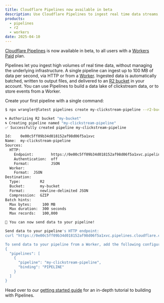 ```yaml
---
title: Cloudflare Pipelines now available in beta
description: Use Cloudflare Pipelines to ingest real time data streams, and load into R2.
products:
  - pipelines
  - r2
  - workers
date: 2025-04-10
---
```


[Cloudflare Pipelines](/pipelines) is now available in beta, to all users with a [Workers Paid](/workers/platform/pricing) plan.

Pipelines let you ingest high volumes of real time data, without managing the underlying infrastructure. A single pipeline can ingest up to 100 MB of data per second, via HTTP or from a [Worker](/workers). Ingested data is automatically batched, written to output files, and delivered to an [R2 bucket](/r2) in your account. You can use Pipelines to build a data lake of clickstream data, or to store events from a Worker.

Create your first pipeline with a single command:

```bash title="Create a pipeline"
$ npx wrangler@latest pipelines create my-clickstream-pipeline --r2-bucket my-bucket

🌀 Authorizing R2 bucket "my-bucket"
🌀 Creating pipeline named "my-clickstream-pipeline"
✅ Successfully created pipeline my-clickstream-pipeline

Id:    0e00c5ff09b34d018152af98d06f5a1xvc
Name:  my-clickstream-pipeline
Sources:
  HTTP:
    Endpoint:        https://0e00c5ff09b34d018152af98d06f5a1xvc.pipelines.cloudflare.com/
    Authentication:  off
    Format:          JSON
  Worker:
    Format:  JSON
Destination:
  Type:         R2
  Bucket:       my-bucket
  Format:       newline-delimited JSON
  Compression:  GZIP
Batch hints:
  Max bytes:     100 MB
  Max duration:  300 seconds
  Max records:   100,000

🎉 You can now send data to your pipeline!

Send data to your pipeline's HTTP endpoint:
curl "https://0e00c5ff09b34d018152af98d06f5a1xvc.pipelines.cloudflare.com/" -d '[{ ...JSON_DATA... }]'

To send data to your pipeline from a Worker, add the following configuration to your config file:
{
  "pipelines": [
    {
      "pipeline": "my-clickstream-pipeline",
      "binding": "PIPELINE"
    }
  ]
}
```

Head over to our [getting started guide](/pipelines/getting-started) for an in-depth tutorial to building with Pipelines.
